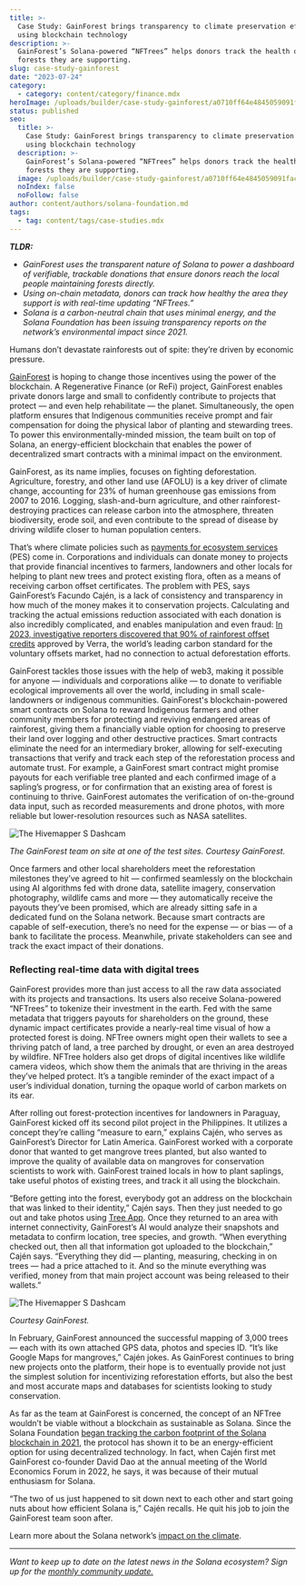 ```yaml
---
title: >-
  Case Study: GainForest brings transparency to climate preservation efforts
  using blockchain technology
description: >-
  GainForest’s Solana-powered “NFTrees” helps donors track the health of the
  forests they are supporting.
slug: case-study-gainforest
date: "2023-07-24"
category:
  - category: content/category/finance.mdx
heroImage: /uploads/builder/case-study-gainforest/a0710ff64e4845059091faccf687c4f2.jpg
status: published
seo:
  title: >-
    Case Study: GainForest brings transparency to climate preservation efforts
    using blockchain technology
  description: >-
    GainForest’s Solana-powered “NFTrees” helps donors track the health of the
    forests they are supporting.
  image: /uploads/builder/case-study-gainforest/a0710ff64e4845059091faccf687c4f2.jpg
  noIndex: false
  noFollow: false
author: content/authors/solana-foundation.md
tags:
  - tag: content/tags/case-studies.mdx
---
```


**_TLDR:_**

- _GainForest uses the transparent nature of Solana to power a dashboard of verifiable, trackable donations that ensure donors reach the local people maintaining forests directly._
- _Using on-chain metadata, donors can track how healthy the area they support is with real-time updating “NFTrees.”_
- _Solana is a carbon-neutral chain that uses minimal energy, and the Solana Foundation has been issuing transparency reports on the network’s environmental impact since 2021._

Humans don’t devastate rainforests out of spite: they’re driven by economic pressure.

[GainForest](https://www.gainforest.app/) is hoping to change those incentives using the power of the blockchain. A Regenerative Finance (or ReFi) project, GainForest enables private donors large and small to confidently contribute to projects that protect — and even help rehabilitate — the planet. Simultaneously, the open platform ensures that Indigenous communities receive prompt and fair compensation for doing the physical labor of planting and stewarding trees. To power this environmentally-minded mission, the team built on top of Solana, an energy-efficient blockchain that enables the power of decentralized smart contracts with a minimal impact on the environment.

GainForest, as its name implies, focuses on fighting deforestation. Agriculture, forestry, and other land use (AFOLU) is a key driver of climate change, accounting for 23% of human greenhouse gas emissions from 2007 to 2016. Logging, slash-and-burn agriculture, and other rainforest-destroying practices can release carbon into the atmosphere, threaten biodiversity, erode soil, and even contribute to the spread of disease by driving wildlife closer to human population centers.

That’s where climate policies such as [payments for ecosystem services](https://www.nature.com/articles/s41893-018-0033-0) (PES) come in. Corporations and individuals can donate money to projects that provide financial incentives to farmers, landowners and other locals for helping to plant new trees and protect existing flora, often as a means of receiving carbon offset certificates. The problem with PES, says GainForest’s Facundo Cajén, is a lack of consistency and transparency in how much of the money makes it to conservation projects. Calculating and tracking the actual emissions reduction associated with each donation is also incredibly complicated, and enables manipulation and even fraud: [In 2023, investigative reporters discovered that 90% of rainforest offset credits](https://www.theguardian.com/environment/2023/jan/18/revealed-forest-carbon-offsets-biggest-provider-worthless-verra-aoe) approved by Verra, the world’s leading carbon standard for the voluntary offsets market, had no connection to actual deforestation efforts.

GainForest tackles those issues with the help of web3, making it possible for anyone — individuals and corporations alike — to donate to verifiable ecological improvements all over the world, including in small scale-landowners or indigenous communities. GainForest's blockchain-powered smart contracts on Solana to reward Indigenous farmers and other community members for protecting and reviving endangered areas of rainforest, giving them a financially viable option for choosing to preserve their land over logging and other destructive practices. Smart contracts eliminate the need for an intermediary broker, allowing for self-executing transactions that verify and track each step of the reforestation process and automate trust. For example, a GainForest smart contract might promise payouts for each verifiable tree planted and each confirmed image of a sapling’s progress, or for confirmation that an existing area of forest is continuing to thrive. GainForest automates the verification of on-the-ground data input, such as recorded measurements and drone photos, with more reliable but lower-resolution resources such as NASA satellites.

![The Hivemapper S Dashcam](/uploads/builder/case-study-gainforest/image-1.jpg)

_The GainForest team on site at one of the test sites. Courtesy GainForest._

Once farmers and other local shareholders meet the reforestation milestones they’ve agreed to hit — confirmed seamlessly on the blockchain using AI algorithms fed with drone data, satellite imagery, conservation photography, wildlife cams and more — they automatically receive the payouts they’ve been promised, which are already sitting safe in a dedicated fund on the Solana network. Because smart contracts are capable of self-execution, there’s no need for the expense — or bias — of a bank to facilitate the process. Meanwhile, private stakeholders can see and track the exact impact of their donations.

### Reflecting real-time data with digital trees

GainForest provides more than just access to all the raw data associated with its projects and transactions. Its users also receive Solana-powered “NFTrees” to tokenize their investment in the earth. Fed with the same metadata that triggers payouts for shareholders on the ground, these dynamic impact certificates provide a nearly-real time visual of how a protected forest is doing. NFTree owners might open their wallets to see a thriving patch of land, a tree parched by drought, or even an area destroyed by wildfire. NFTree holders also get drops of digital incentives like wildlife camera videos, which show them the animals that are thriving in the areas they’ve helped protect. It’s a tangible reminder of the exact impact of a user’s individual donation, turning the opaque world of carbon markets on its ear.

After rolling out forest-protection incentives for landowners in Paraguay, GainForest kicked off its second pilot project in the Philippines. It utilizes a concept they’re calling “measure to earn,” explains Cajén, who serves as GainForest’s Director for Latin America. GainForest worked with a corporate donor that wanted to get mangrove trees planted, but also wanted to improve the quality of available data on mangroves for conservation scientists to work with. GainForest trained locals in how to plant saplings, take useful photos of existing trees, and track it all using the blockchain.

“Before getting into the forest, everybody got an address on the blockchain that was linked to their identity,” Cajén says. Then they just needed to go out and take photos using [Tree App](https://www.youtube.com/watch?v=AnYfvXGJ4XQ). Once they returned to an area with internet connectivity, GainForest’s AI would analyze their snapshots and metadata to confirm location, tree species, and growth. “When everything checked out, then all that information got uploaded to the blockchain,” Cajén says. “Everything they did — planting, measuring, checking in on trees — had a price attached to it. And so the minute everything was verified, money from that main project account was being released to their wallets.”

![The Hivemapper S Dashcam](/uploads/builder/case-study-gainforest/2902dec9eac347c8b2046e0c1d8089b2.jpg?width=502)

_Courtesy GainForest._

In February, GainForest announced the successful mapping of 3,000 trees — each with its own attached GPS data, photos and species ID. “It’s like Google Maps for mangroves,” Cajén jokes. As GainForest continues to bring new projects onto the platform, their hope is to eventually provide not just the simplest solution for incentivizing reforestation efforts, but also the best and most accurate maps and databases for scientists looking to study conservation.

As far as the team at GainForest is concerned, the concept of an NFTree wouldn’t be viable without a blockchain as sustainable as Solana. Since the Solana Foundation [began tracking the carbon footprint of the Solana blockchain in 2021](https://solanaclimate.com/), the protocol has shown it to be an energy-efficient option for using decentralized technology. In fact, when Cajén first met GainForest co-founder David Dao at the annual meeting of the World Economics Forum in 2022, he says, it was because of their mutual enthusiasm for Solana.

“The two of us just happened to sit down next to each other and start going nuts about how efficient Solana is,” Cajén recalls. He quit his job to join the GainForest team soon after.

Learn more about the Solana network’s [impact on the climate](https://solanaclimate.com/).

---

_Want to keep up to date on the latest news in the Solana ecosystem? Sign up for the_ [_monthly community update._](https://solana.com/newsletter)
